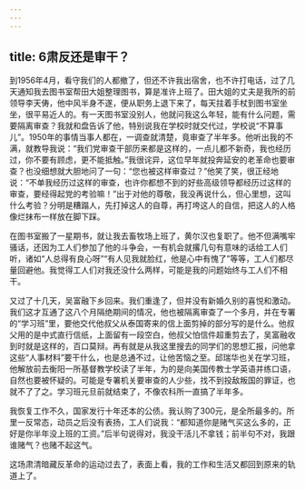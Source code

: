 ```yaml
---
---
---
```

title: 6肃反还是审干？
---




到1956年4月，看守我们的人都撤了，但还不许我出宿舍，也不许打电话，过了几天通知我去图书室帮田大姐整理图书，算是准许上班了。田大姐的丈夫是我所的前领导李天俦，他中风半身不遂，便从职务上退下来了，每天拄着手杖到图书室坐坐，很平易近人的。有一天图书室没别人，他就问我这么年轻，能有什么问题，需要隔离审查？我就和盘告诉了他，特别说我在学校时就交代过，学校说“不算事儿”。1950年的事情当事人都在，一调查就清楚，竟审查了半年多。他听出我的不满，就教导我说：“我们党审查干部历来都是这样的，一点儿都不新奇，我也经历过，你不要有顾虑，更不能抵触。”我很诧异，这位早年就投奔延安的老革命也要审查？也没细想就大胆地问了一句：“您也被这样审查过？”他笑了笑，很正经地说：“不单我经历过这样的审查，也许你都想不到的好些高级领导都经历过这样的审查，要经得起党的考验嘛！”出于对他的尊敬，我没再说什么，但心里想，这叫什么考验？分明是糟蹋人，先打掉这人的自尊，再打垮这人的自信，把这人的人格像烂抹布一样放在脚下踩。

在图书室搬了一星期书，就让我去畜牧场上班了，黄尔汉也复职了。他不但满嘴牢骚话，还因为工人们参加了他的斗争会，一有机会就撂几句有意味的话给工人们听，诸如“人总得有良心呀”“有人见我就脸红，他是心中有愧了”等等，工人们都尽量回避他。我觉得工人们对我还没什么两样，可能是我的问题始终与工人们不相干。

又过了十几天，吴富融下乡回来。我们重逢了，但并没有新婚久别的喜悦和激动。我们这才互通了这八个月隔绝期间的情况，他也被隔离审查了一个多月，并在专署的“学习班”里，要他交代他叔父从泰国寄来的信上面剪掉的部分写的是什么。他叔父用的是中式直行信纸，上面留有一段空白，他叔父怕信件超重剪去了，吴富融收到时就是这样的，百口莫辩。再有就是从我这里搜去的同学们的思想汇报，问他拿这些“人事材料”要干什么，也是总通不过，让他苦恼之至。邱瑞华也关在学习班，他解放前去衡阳一所基督教学校读了半年，为的是向美国传教士学英语并练口语，自然也要被怀疑的。可能是专署机关要审查的人少些，找不到投敌叛国的罪证，也就不了了之。学习班元旦前就结束了，不像农科所一直搞了半年多。

我恢复工作不久，国家发行十年还本的公债。我认购了300元，是全所最多的。所里一反常态，动员之后没有表扬，工人们说我：“都知道你是赌气买这么多的，正好是你半年没上班的工资。”后半句说得对，我没干活儿不拿钱；前半句不对，我跟谁赌气？也赌不起这气。

这场肃清暗藏反革命的运动过去了，表面上看，我的工作和生活又都回到原来的轨道上了。